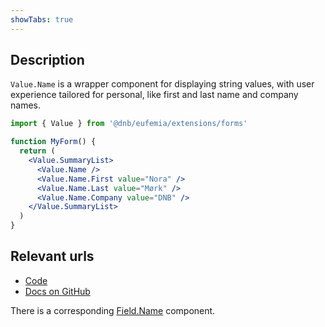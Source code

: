 ```yaml
---
showTabs: true
---
```


## Description

`Value.Name` is a wrapper component for displaying string values, with user experience tailored for personal, like first and last name and company names.

```jsx
import { Value } from '@dnb/eufemia/extensions/forms'

function MyForm() {
  return (
    <Value.SummaryList>
      <Value.Name />
      <Value.Name.First value="Nora" />
      <Value.Name.Last value="Mørk" />
      <Value.Name.Company value="DNB" />
    </Value.SummaryList>
  )
}
```

## Relevant urls

- [Code](https://github.com/dnbexperience/eufemia/tree/main/packages/dnb-eufemia/src/extensions/forms/Value/Name)
- [Docs on GitHub](https://github.com/dnbexperience/eufemia/tree/main/packages/dnb-design-system-portal/src/docs/uilib/extensions/forms/Value/Name)

There is a corresponding [Field.Name](/uilib/extensions/forms/feature-fields/Name) component.
